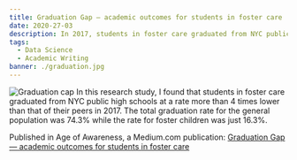 ```yaml
---
title: Graduation Gap – academic outcomes for students in foster care
date: 2020-27-03
description: In 2017, students in foster care graduated from NYC public high schools at a rate more than 4 times lower than that of their peers.
tags:
  - Data Science
  - Academic Writing
banner: ./graduation.jpg
---
```

![Graduation cap](./graduation.jpg)
In this research study, I found that students in foster care graduated from NYC public high schools at a rate more than 4 times lower than that of their peers in 2017. The total graduation rate for the general population was 74.3% while the rate for foster children was just 16.3%.

Published in Age of Awareness, a Medium.com publication: [Graduation Gap — academic outcomes for students in foster care](https://medium.com/age-of-awareness/graduation-gap-academic-outcomes-for-students-in-foster-care-62333a94777a)

